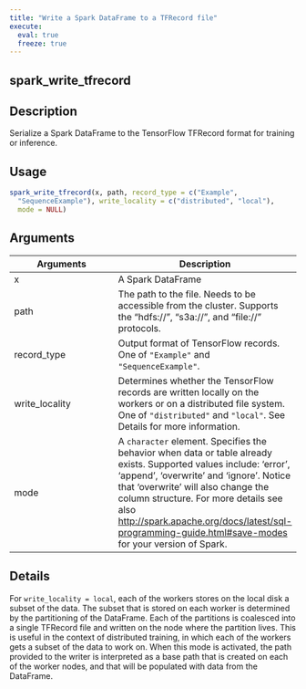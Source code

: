 ```yaml
---
title: "Write a Spark DataFrame to a TFRecord file"
execute:
  eval: true
  freeze: true
---
```


## spark_write_tfrecord

## Description
Serialize a Spark DataFrame to the TensorFlow TFRecord format for training or inference.


## Usage
```r
spark_write_tfrecord(x, path, record_type = c("Example",
  "SequenceExample"), write_locality = c("distributed", "local"),
  mode = NULL)
```

## Arguments
|Arguments|Description|
|---|---|
| x | A Spark DataFrame |
| path | The path to the file. Needs to be accessible from the cluster. Supports the "hdfs://", "s3a://", and "file://" protocols. |
| record_type | Output format of TensorFlow records. One of `"Example"` and `"SequenceExample"`. |
| write_locality | Determines whether the TensorFlow records are written locally on the workers or on a distributed file system. One of `"distributed"` and `"local"`. See Details for more information. |
| mode | A `character` element. Specifies the behavior when data or table already exists. Supported values include: 'error', 'append', 'overwrite' and 'ignore'. Notice that 'overwrite' will also change the column structure.  For more details see also <http://spark.apache.org/docs/latest/sql-programming-guide.html#save-modes> for your version of Spark. |

## Details
For `write_locality = local`, each of the workers stores on the local disk a subset of the data. The subset that is stored on each worker is determined by the partitioning of the DataFrame. Each of the partitions is coalesced into a single TFRecord file and written on the node where the partition lives. This is useful in the context of distributed training, in which each of the workers gets a subset of the data to work on. When this mode is activated, the path provided to the writer is interpreted as a base path that is created on each of the worker nodes, and that will be populated with data from the DataFrame.







